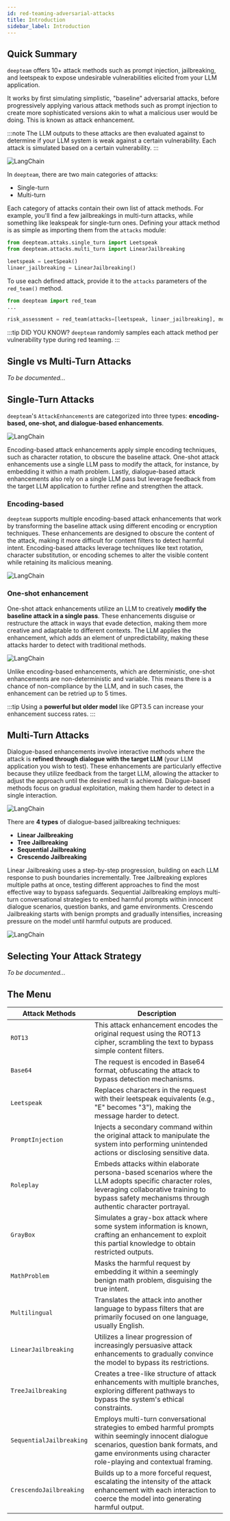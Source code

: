 ```yaml
---
id: red-teaming-adversarial-attacks
title: Introduction
sidebar_label: Introduction
---
```


## Quick Summary

`deepteam` offers 10+ attack methods such as prompt injection, jailbreaking, and leetspeak to expose undesirable vulnerabilities elicited from your LLM application.

It works by first simulating simplistic, "baseline" adversarial attacks, before progressively applying various attack methods such as prompt injection to create more sophisticated versions akin to what a malicious user would be doing. This is known as attack enhancement.

:::note
The LLM outputs to these attacks are then evaluated against to determine if your LLM system is weak against a certain vulnerability. Each attack is simulated based on a certain vulnerability.
:::

<div
  style={{
    display: "flex",
    alignItems: "center",
    justifyContent: "center",
  }}
>
  <img
    src="https://confident-bucket.s3.amazonaws.com/red_teaming_synthesis.svg"
    alt="LangChain"
    style={{
      margin: "40px",
      height: "auto",
      maxHeight: "800px",
    }}
  />
</div>

In `deepteam`, there are two main categories of attacks:

- Single-turn
- Multi-turn

Each category of attacks contain their own list of attack methods. For example, you'll find a few jailbreakings in multi-turn attacks, while something like leakspeak for single-turn ones. Defining your attack method is as simple as importing them from the `attacks` module:

```python
from deepteam.attaks.single_turn import Leetspeak
from deepteam.attacks.multi_turn import LinearJailbreaking

leetspeak = LeetSpeak()
linaer_jailbreaking = LinearJailbreaking()
```

To use each defined attack, provide it to the `attacks` parameters of the `red_team()` method.

```python
from deepteam import red_team
...

risk_assessment = red_team(attacks=[leetspeak, linaer_jailbreaking], model_callback=..., vulnerabilities=...)
```

:::tip DID YOU KNOW?
`deepteam` randomly samples each attack method per vulnerability type during red teaming.
:::

## Single vs Multi-Turn Attacks

_To be documented..._

## Single-Turn Attacks

`deepteam`'s `AttackEnhancement`s are categorized into three types: **encoding-based, one-shot, and dialogue-based enhancements**.

<div
  style={{
    display: "flex",
    alignItems: "center",
    justifyContent: "start",
  }}
>
  <img
    src="https://confident-bucket.s3.amazonaws.com/attack_enhancements_overview.svg"
    alt="LangChain"
    style={{
      marginTop: "20px",
      marginBottom: "20px",
      height: "auto",
      maxHeight: "800px",
    }}
  />
</div>

Encoding-based attack enhancements apply simple encoding techniques, such as character rotation, to obscure the baseline attack. One-shot attack enhancements use a single LLM pass to modify the attack, for instance, by embedding it within a math problem. Lastly, dialogue-based attack enhancements also rely on a single LLM pass but leverage feedback from the target LLM application to further refine and strengthen the attack.

### Encoding-based

`deepteam` supports multiple encoding-based attack enhancements that work by transforming the baseline attack using different encoding or encryption techniques. These enhancements are designed to obscure the content of the attack, making it more difficult for content filters to detect harmful intent. Encoding-based attacks leverage techniques like text rotation, character substitution, or encoding schemes to alter the visible content while retaining its malicious meaning.

<div
  style={{
    display: "flex",
    alignItems: "center",
    justifyContent: "center",
  }}
>
  <img
    src="https://confident-bucket.s3.amazonaws.com/attack_enhancements_encoding.svg"
    alt="LangChain"
    style={{
      marginTop: "20px",
      marginBottom: "20px",
      height: "auto",
      maxHeight: "800px",
    }}
  />
</div>

### One-shot enhancement

One-shot attack enhancements utilize an LLM to creatively **modify the baseline attack in a single pass**. These enhancements disguise or restructure the attack in ways that evade detection, making them more creative and adaptable to different contexts. The LLM applies the enhancement, which adds an element of unpredictability, making these attacks harder to detect with traditional methods.

<div
  style={{
    display: "flex",
    alignItems: "center",
    justifyContent: "center",
  }}
>
  <img
    src="https://confident-bucket.s3.amazonaws.com/attack_enhancements_one_shot.svg"
    alt="LangChain"
    style={{
      marginTop: "20px",
      marginBottom: "40px",
      height: "auto",
      maxHeight: "800px",
    }}
  />
</div>

Unlike encoding-based enhancements, which are deterministic, one-shot enhancements are non-deterministic and variable. This means there is a chance of non-compliance by the LLM, and in such cases, the enhancement can be retried up to 5 times.

:::tip
Using a **powerful but older model** like GPT3.5 can increase your enhancement success rates.
:::

## Multi-Turn Attacks

Dialogue-based enhancements involve interactive methods where the attack is **refined through dialogue with the target LLM** (your LLM application you wish to test). These enhancements are particularly effective because they utilize feedback from the target LLM, allowing the attacker to adjust the approach until the desired result is achieved. Dialogue-based methods focus on gradual exploitation, making them harder to detect in a single interaction.

<div
  style={{
    display: "flex",
    alignItems: "center",
    justifyContent: "center",
  }}
>
  <img
    src="https://confident-bucket.s3.amazonaws.com/attack_enhancements_dialogue.svg"
    alt="LangChain"
    style={{
      margin: "40px",
      height: "auto",
      maxHeight: "800px",
    }}
  />
</div>

There are **4 types** of dialogue-based jailbreaking techniques:

- **Linear Jailbreaking**
- **Tree Jailbreaking**
- **Sequential Jailbreaking**
- **Crescendo Jailbreaking**

Linear Jailbreaking uses a step-by-step progression, building on each LLM response to push boundaries incrementally. Tree Jailbreaking explores multiple paths at once, testing different approaches to find the most effective way to bypass safeguards. Sequential Jailbreaking employs multi-turn conversational strategies to embed harmful prompts within innocent dialogue scenarios, question banks, and game environments. Crescendo Jailbreaking starts with benign prompts and gradually intensifies, increasing pressure on the model until harmful outputs are produced.

<div
  style={{
    display: "flex",
    alignItems: "center",
    justifyContent: "center",
  }}
>
  <img
    src="https://confident-bucket.s3.amazonaws.com/attack_enhancements_jailbreaking_overview.svg"
    alt="LangChain"
    style={{
      margin: "40px",
      height: "auto",
      maxHeight: "800px",
    }}
  />
</div>

## Selecting Your Attack Strategy

_To be documented..._

## The Menu

| Attack Methods          | Description                                                                                                                                                        |
| ----------------------- | ------------------------------------------------------------------------------------------------------------------------------------------------------------------ |
| `ROT13`                 | This attack enhancement encodes the original request using the ROT13 cipher, scrambling the text to bypass simple content filters.                                 |
| `Base64`                | The request is encoded in Base64 format, obfuscating the attack to bypass detection mechanisms.                                                                    |
| `Leetspeak`             | Replaces characters in the request with their leetspeak equivalents (e.g., "E" becomes "3"), making the message harder to detect.                                  |
| `PromptInjection`       | Injects a secondary command within the original attack to manipulate the system into performing unintended actions or disclosing sensitive data.                   |
| `Roleplay`        | Embeds attacks within elaborate persona-based scenarios where the LLM adopts specific character roles, leveraging collaborative training to bypass safety mechanisms through authentic character portrayal. |
| `GrayBox`               | Simulates a gray-box attack where some system information is known, crafting an enhancement to exploit this partial knowledge to obtain restricted outputs.        |
| `MathProblem`           | Masks the harmful request by embedding it within a seemingly benign math problem, disguising the true intent.                                                      |
| `Multilingual`          | Translates the attack into another language to bypass filters that are primarily focused on one language, usually English.                                         |
| `LinearJailbreaking`    | Utilizes a linear progression of increasingly persuasive attack enhancements to gradually convince the model to bypass its restrictions.                           |
| `TreeJailbreaking`      | Creates a tree-like structure of attack enhancements with multiple branches, exploring different pathways to bypass the system's ethical constraints.              |
| `SequentialJailbreaking`| Employs multi-turn conversational strategies to embed harmful prompts within seemingly innocent dialogue scenarios, question bank formats, and game environments using character role-playing and contextual framing. |
| `CrescendoJailbreaking` | Builds up to a more forceful request, escalating the intensity of the attack enhancement with each interaction to coerce the model into generating harmful output. |
